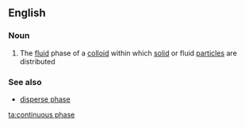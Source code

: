 ==English==

===Noun===
{{en-noun|head=[[continuous]] [[phase]]}}

# The [[fluid]] phase of a [[colloid]] within which [[solid]] or fluid [[particle]]s are distributed

===See also===
*[[disperse phase]]

[[ta:continuous phase]]